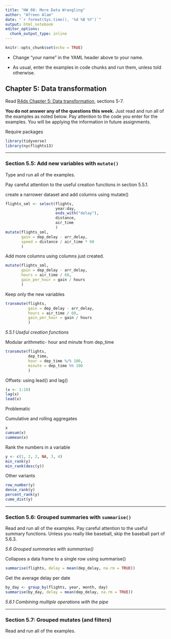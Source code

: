 ```yaml
---
title: "HW 08: More Data Wrangling"
author: "Afreen Alam"
date: "`r format(Sys.time(), '%d %B %Y')`"
output: html_notebook
editor_options: 
  chunk_output_type: inline
---
```


```r
knitr::opts_chunk$set(echo = TRUE)
```

- Change "your name" in the YAML header above to your name.

- As usual, enter the examples in code chunks and run them, unless told otherwise.

## Chapter 5: Data transformation

Read [R4ds Chapter 5: Data transformation](https://r4ds.had.co.nz/transform.html), sections 5-7.

**You do not answer any of the questions this week.** Just read and run all of the examples as noted below. Pay attention to the code you enter for the examples. You will be applying the information in future assignments.


Require packages

```r
library(tidyverse)
library(nycflights13)
```


***
### Section 5.5: Add new variables with `mutate()`

Type and run all of the examples.

Pay careful attention to the useful creation functions in section 5.5.1. 


create a narrower dataset and add columns using mutate()

```r
flights_sml <- select(flights,
                      year:day,
                      ends_with("delay"),
                      distance,
                      air_time
                      )
mutate(flights_sml,
       gain = dep_delay - arr_delay,
       speed = distance / air_time * 60
       )
```

Add more columns using columns just created.

```r
mutate(flights_sml,
       gain = dep_delay - arr_delay,
       hours = air_time / 60,
       gain_per_hour = gain / hours
       )
```

Keep only the new variables

```r
transmute(flights,
          gain = dep_delay - arr_delay,
          hours = air_time / 60,
          gain_per_hour = gain / hours
          )
```


*5.5.1 Useful creation functions*

Modular arithmetic- hour and minute from dep_time

```r
transmute(flights, 
          dep_time,
          hour = dep_time %/% 100,
          minute = dep_time %% 100
          )
```

Offsets: using lead() and lag()

```r
(x <- 1:10)
lag(x)
lead(x)
```


############# Problematic
Cumulative and rolling aggregates

```r
x 
cumsum(x)
cummean(x)
```

##########################

Rank the numbers in a variable

```r
y <- c(1, 2, 2, NA, 3, 4)
min_rank(y)
min_rank(desc(y))
```

Other variants

```r
row_number(y)
dense_rank(y)
percent_rank(y)
cume_dist(y)
```


***
### Section 5.6: Grouped summaries with `summarise()`

Read and run all of the examples. Pay careful attention to the useful summary functions. Unless you really like baseball, skip the baseball part of 5.6.3.


*5.6 Grouped summaries with summarise()*

Collapses a data frame to a single row using summarise()

```r
summarise(flights, delay = mean(dep_delay, na.rm = TRUE))
```

Get the average delay per date

```r
by_day <- group_by(flights, year, month, day)
summarise(by_day, delay = mean(dep_delay, na.rm = TRUE))
```

*5.6.1 Combining multiple operations with the pipe*


























***
### Section 5.7: Grouped mutates (and filters)

Read and run all of the examples.


































